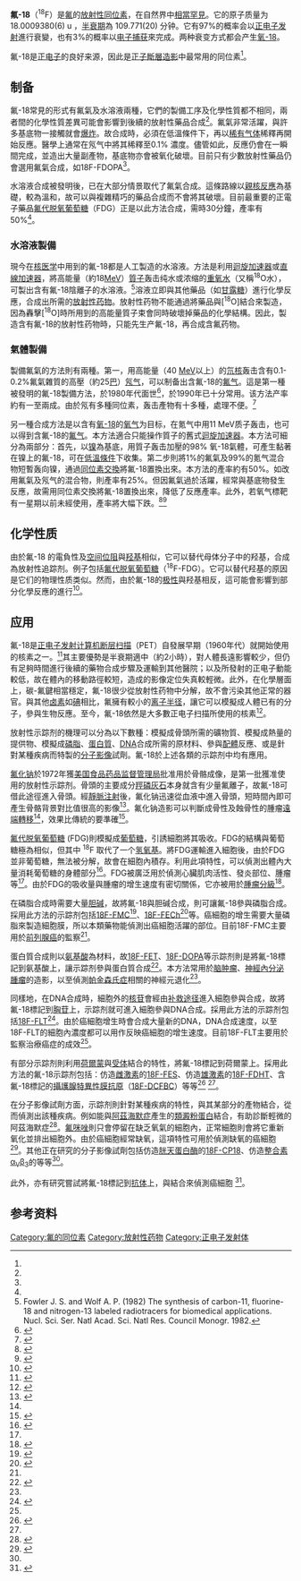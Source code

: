 {{Infobox isotope
 |image=Fluorine-18 decay.svg
 |image_caption=氟-18 衰变0至24小时后的含量
 |alternate_names =  氟-18
 |mass_number =      18
 |symbol =           F
 |CASNo = 13981-56-1
 |CASNo_ref = {{cascite|correct|CAS}}
 |num_neutrons =     9
 |num_protons =      9
 |abundance =        [[放射性同位素|放射性同位素]]
 |halflife =         109.771(20) [[分钟|min]]
 |decay_mode1 =      [[正电子发射|正电子发射]] (97%)
 |decay_energy1 =    0.6335
 |decay_mode2 =      [[电子捕获|电子捕获]] (3%)
 |decay_energy2 =    1.6555
 |decay_product =    氧-18
 |decay_symbol =     O
 |decay_mass =       18
 |mass =             18.0009380(6)
 |spin =             1<sup>+</sup>
 |excess_energy =    873.431
 |error1 =           0.593
 |binding_energy =   137369.199
 |error2 =           0.593
}}

'''氟-18'''（<sup>18</sup>F）是[[氟|氟]]的[[氟的同位素|放射性同位素]]，在自然界中[[痕量同位素|相當罕見]]。它的原子质量为 18.0009380(6) u ，[[半衰期|半衰期]]為 109.771(20) 分钟。它有97%的概率会以[[正电子发射|正电子发射]]進行衰變，也有3%的概率以[[电子捕获|电子捕获]]來完成。两种衰变方式都会产生[[氧-18|氧-18]]。

氟-18是[[正电子|正电子]]的良好来源，因此是[[正子斷層造影|正子斷層造影]]中最常用的同位素<ref name="NM textbook"/>。

== 制备 ==
氟-18常見的形式有氟氣及水溶液兩種，它們的製備工序及化學性質都不相同，兩者間的化學性質差異可能會影響到後續的放射性藥品合成<ref name="NM textbook"/>。氟氣非常活躍，與許多基底物一接觸就會[[爆炸|爆炸]]。故合成時，必須在低溫條件下，再以[[稀有气体|稀有气体]]稀釋再開始反應。醫學上通常在氖气中將其稀釋至0.1% 濃度。儘管如此，反應仍會在一瞬間完成，並造出大量副產物，基底物亦會被氧化破壞。目前只有少數放射性藥品仍會選用氟氣合成，如18F-FDOPA<ref name="NM textbook" />。

水溶液合成被發明後，已在大部分情景取代了氟氣合成。這條路線以[[亲核体|親核反應]]為基礎，較為溫和，故可以與複雜精巧的藥品合成而不會將其破壞。目前最重要的正電子藥品[[氟代脱氧葡萄糖|氟代脱氧葡萄糖]]（FDG）正是以此方法合成，需時30分鐘，產率有50%<ref name="NM textbook"/>。

=== 水溶液製備 ===
現今在[[核医学|核医学]]中用到的氟-18都是人工製造的水溶液。方法是利用[[回旋加速器|迴旋加速器]]或[[粒子加速器|直線加速器]]，將高能量（約18[[MeV|MeV]]）[[質子|質子]]轰击纯水或浓缩的[[重氧水|重氧水]]（又稱<sup>18</sup>O水），可製出含有氟-18陰離子的水溶液。<ref>Fowler J. S. and Wolf A. P. (1982) The synthesis of carbon-11, fluorine-18 and nitrogen-13 labeled radiotracers for biomedical applications. Nucl. Sci. Ser. Natl Acad. Sci. Natl Res. Council Monogr. 1982.</ref>溶液立即與其他藥品（如[[甘露糖|甘露糖]]）進行化學反應，合成出所需的[[核医学放射性药物列表|放射性药物]]。放射性药物不能通過將藥品與[<sup>18</sup>O]結合來製造，因為轟擊[<sup>18</sup>O]時所用到的高能量質子束會同時破壞掉藥品的化學結構。因此，製造含有氟-18的放射性药物時，只能先生产氟-18，再合成含氟药物。

=== 氣體製備 ===
製備氟氣的方法則有兩種。第一，用高能量（40 [[MeV|MeV]]以上）的[[氘核|氘核]]轰击含有0.1-0.2%氟氣雜質的高壓（約25[[巴|巴]]）[[氖气|氖气]]，可以制备出含氟-18的[[氟气|氟气]]。這是第一種被發明的氟-18製備方法，於1980年代面世<ref>{{cite journal |author1=Casella, V., Ido, T., Wolf, A. P., Fowler, J. S., MacGegor, R. R., & Ruth, T. J. |title=Anhydrous F-18 labeled elemental fluorine for radiopharmaceutical preparation |journal=Journal of Nuclear Medicine |date=1980 |issue=21 |pages=750-757 |url=https://www.researchgate.net/profile/Thomas_Ruth/publication/15797932_Anhydrous_F-18_labeled_elemental_fluorine_for_radiopharmaceutical_preparation/links/00463518bd2d709db5000000/Anhydrous-F-18-labeled-elemental-fluorine-for-radiopharmaceutical-preparation.pdf |accessdate=2020-10-08}}</ref>，於1990年已十分常用。该方法产率約有一至兩成。由於氖有多種同位素，轰击產物有十多種，處理不便。<ref>{{cite journal |doi=10.1016/0969-8043(95)00148-7|title=Cyclotron production of PET radionuclides: No-carrier-added fluorine-18 with high-energy protons on natural neon gas targets|year=1995|last1=Lagunas-Solar|first1=Manuel C.|last2=Carvacho|first2=Omar F.|journal=Applied Radiation and Isotopes|volume=46|issue=9|pages=833–838}}</ref>

另一種合成方法是以含有[[氧-18|氧-18]]的[[氧气|氧气]]为目标，在氪气中用11 MeV质子轰击，也可以得到含氟-18的[[氟气|氟气]]。本方法適合只能操作質子的舊式[[回旋加速器|迴旋加速器]]。本方法可細分為兩部分：首先，以[[镍|镍]]為基底，用質子轰击加壓的98% 氧-18氣體，可產生黏著在镍上的氟-18，可在[[低溫物理學|低溫條件]]下收集。第二步則將1%的氟氣及99%的氪气混合物短暫轰向镍，通過[[同位素交換|同位素交換]]將氟-18置換出來。本方法的產率約有50%。如改用氟氣及氖气的混合物，則產率有25%。但因氟氣過於活躍，經常與基底物發生反應，故需用同位素交換將氟-18置換出來，降低了反應產率。此外，若氧气標靶有一星期以前未經使用，產率將大幅下跌。<ref>{{cite journal |doi=10.1016/0969-8051(94)E0064-P|title=Electrophilic 18F from a siemens 11 MeV proton-only cyclotron|url=https://archive.org/details/sim_nuclear-medicine-and-biology_1995-01_22_1/page/111|year=1995|last1=Chirakal|first1=R.|last2=Adams|first2=R.M.|last3=Firnau|first3=G.|last4=Schrobilgen|first4=G.J.|last5=Coates|first5=G.|last6=Garnett|first6=E.S.|journal=Nuclear Medicine and Biology|volume=22|issue=1|pages=111–116|pmid=7735160}}</ref><ref>{{cite journal |doi=10.1016/0883-2889(91)90179-5|title=Recommendations for fluorine-18 production|year=1991|last1=Guillaume|first1=Marcel|last2=Luxen|first2=Andre|last3=Nebeling|first3=Bruno|last4=Argentini|first4=Mario|last5=Clark|first5=John C.|last6=Pike|first6=Victor W.|journal=International Journal of Radiation Applications and Instrumentation. Part A. Applied Radiation and Isotopes|volume=42|issue=8|pages=749–762}}</ref>

== 化学性质 ==
由於氟-18 的電負性及[[位阻效应|空间位阻]]與[[羟基|羟基]]相似，它可以替代母体分子中的羟基，合成為放射性追踪剂。例子包括[[氟代脱氧葡萄糖|氟代脱氧葡萄糖]]（<sup>18</sup>F-FDG）。它可以替代羟基的原因是它们的物理性质类似。然而，由於氟-18的[[极性|极性]]與羟基相反，這可能會影響到部分化學反應的進行<ref>{{cite book |url=https://books.google.com/books?id=BSVqDwAAQBAJ|title = Essentials of Nuclear Medicine and Molecular Imaging E-Book|isbn = 9780323567893|last1 = Mettler|first1 = Fred A.|last2 = Guiberteau|first2 = Milton J.|date = 17 August 2018}}</ref>。

== 应用 ==
氟-18是[[正电子发射计算机断层扫描|正电子发射计算机断层扫描]]（PET）自發展早期（1960年代）就開始使用的核素之一。<ref>{{cite journal|last1=Blau|first1=Monte|last2=Ganatra|first2=Ramanik|last3=Bender|first3=Merrill A.|title=18F-fluoride for bone imaging|url=https://archive.org/details/sim_seminars-in-nuclear-medicine_1972-01_2_1/page/31|journal=Seminars in Nuclear Medicine|date=January 1972|volume=2|issue=1|pages=31–37|doi=10.1016/S0001-2998(72)80005-9}}</ref>其主要優勢是半衰期適中（約2小時），對人體長遠影響較少，但仍有足夠時間進行後續的藥物合成步驟及運輸到其他醫院；以及所發射的正电子動能較低，故在體內的移動路徑較短，造成的影像定位失真較輕微。此外，在化學層面上，碳-氟鍵相當穩定，氟-18很少從放射性药物中分解，故不會污染其他正常的器官。與其他[[卤素|卤素]]如[[碘|碘]]相比，氟擁有較小的[[离子半径|离子半径]]，讓它可以模擬成人體已有的分子，參與生物反應。至今，氟-18依然是大多數正电子扫描所使用的核素<ref name="NM textbook">{{cite book |isbn=978-3-319-95564-3|title=Nuclear Medicine Textbook: Methodology and Clinical Applications|last1=Volterrani|first1=Duccio|last2=Erba|first2=Paola Anna|last3=Carrió|first3=Ignasi|last4=William Strauss|first4=H.|last5=Mariani|first5=Giuliano|date=10 August 2019}}</ref>。

放射性示踪剂的機理可以分為以下數種：模擬成骨頭所需的礦物質、模擬成熱量的提供物、模擬成[[磷脂|磷脂]]、[[蛋白質|蛋白質]]、[[DNA|DNA]]合成所需的原材料、參與[[配體|配體]]反應、或是針對某種疾病而特製的[[分子影像|分子影像]]試劑。氟-18於上述各類的示踪剂中均有應用。

[[氟化钠|氟化钠]]於1972年獲[[美国食品药品监督管理局|美国食品药品监督管理局]]批准用於骨骼成像，是第一批獲准使用的放射性示踪剂。骨頭的主要成分[[羥磷灰石|羥磷灰石]]本身就含有少量氟離子，故氟-18可借此途徑進入骨頭。經[[靜脈注射|靜脈注射]]後，氟化钠迅速從血液中進入骨頭，短時間內即可產生骨骼背景對比值很高的影像<ref>{{cite journal|last1=Ordonez|first1=A. A.|last2=DeMarco|first2=V. P.|last3=Klunk|first3=M. H.|last4=Pokkali|first4=S.|last5=Jain|first5=S.K.|title=Imaging Chronic Tuberculous Lesions Using Sodium [18F]Fluoride Positron Emission Tomography in Mice.|journal=Molecular Imaging and Biology|date=October 2015|volume=17|issue=5|pages=609–614|doi=10.1007/s11307-015-0836-6|pmid=25750032|pmc=4561601}}</ref>。氟化钠造影可以判斷成骨性及蝕骨性的腫瘤[[遠端轉移|遠端轉移]]<ref name = "NM textbook"/>，效果比傳統的{{tsl|en|Technetium (99mTc) medronic acid|Tc99m-MDP}}要準確<ref>{{cite journal |doi=10.1097/MNM.0b013e3283399120|title=The diagnostic and prognostic effectiveness of F-18 sodium fluoride PET-CT in detecting bone metastases for hepatocellular carcinoma patients|year=2010|last1=Yen|first1=Ruoh-Fang|last2=Chen|first2=Chih-Yu|last3=Cheng|first3=Mei-Fang|last4=Wu|first4=Yen-Wen|last5=Shiau|first5=Yu-Chien|last6=Wu|first6=Karl|last7=Hong|first7=Ruey-Long|last8=Yu|first8=Chong-Jen|last9=Wang|first9=Kao-Lun|last10=Yang|first10=Rong-Sen|journal=Nuclear Medicine Communications|volume=31|issue=7|pages=637–645|pmid=20389259}}</ref>。

[[氟代脱氧葡萄糖|氟代脱氧葡萄糖]] (FDG)則模擬成[[葡萄糖|葡萄糖]]，引誘細胞將其吸收。FDG的結構與葡萄糖極為相似，但其中 <sup>18</sup>F 取代了一个[[氢氧基|氢氧基]]。{{tsl|en|Glucose transporter|葡萄糖載體蛋白}}將FDG運輸進入細胞後，由於FDG並非葡萄糖，無法被分解，故會在細胞內積存。利用此項特性，可以偵測出體內大量消耗葡萄糖的身體部分<ref>{{cite journal |pmid=7391842|year=1980|last1=Som|first1=P.|last2=Atkins|first2=H. L.|last3=Bandoypadhyay|first3=D.|last4=Fowler|first4=J. S.|last5=MacGregor|first5=R. R.|last6=Matsui|first6=K.|last7=Oster|first7=Z. H.|last8=Sacker|first8=D. F.|last9=Shiue|first9=C. Y.|last10=Turner|first10=H.|last11=Wan|first11=C. N.|last12=Wolf|first12=A. P.|last13=Zabinski|first13=S. V.|title=A fluorinated glucose analog, 2-fluoro-2-deoxy-D-glucose (F-18): Nontoxic tracer for rapid tumor detection|journal=Journal of Nuclear Medicine : Official Publication, Society of Nuclear Medicine|volume=21|issue=7|pages=670–5}}</ref>。FDG被廣泛用於偵測心臟肌肉活性、發炎部位、腫瘤等<ref name = "NM textbook"/>。由於FDG的吸收量與腫瘤的增生速度有密切關係，它亦被用於[[腫瘤分級|腫瘤分級]]<ref>{{cite journal |doi= 10.1007/BF02988499|title= From tumor biology to clinical PET: A review of positron emission tomography (PET) in oncology|year= 2001|last1= Kubota|first1= Kazuo|journal= Annals of Nuclear Medicine|volume= 15|issue= 6|pages= 471–486|pmid= 11831394}}</ref>。

在磷脂合成時需要大量[[胆碱|胆碱]]，故將氟-18與胆碱合成，則可讓氟-18參與磷脂合成。採用此方法的示踪剂包括[[18F-FMC|18F-FMC]]<ref>{{cite journal |doi= 10.3390/cancers11121969|title= Imaging and Tissue Biomarkers of Choline Metabolism in Diffuse Adult Glioma: 18F-Fluoromethylcholine PET/CT, Magnetic Resonance Spectroscopy, and Choline Kinase α|year= 2019|last1= Grech-Sollars|first1= Matthew|last2= Ordidge|first2= Katherine L.|last3= Vaqas|first3= Babar|last4= Davies|first4= Claire|last5= Vaja|first5= Vijay|last6= Honeyfield|first6= Lesley|last7= Camp|first7= Sophie|last8= Towey|first8= David|last9= Mayers|first9= Helen|last10= Peterson|first10= David|last11= o'Neill|first11= Kevin|last12= Roncaroli|first12= Federico|last13= Barwick|first13= Tara D.|last14= Waldman|first14= Adam D.|journal= Cancers|volume= 11|issue= 12|page= 1969|pmid= 31817833|pmc= 6966628}}</ref>、[[18F-FECh|18F-FECh]]<ref>{{cite journal |pmid=  11850483|year= 2002|last1= Hara|first1= T.|last2= Kosaka|first2= N.|last3= Kishi|first3= H.|title= Development of (18)F-fluoroethylcholine for cancer imaging with PET: Synthesis, biochemistry, and prostate cancer imaging|journal= Journal of Nuclear Medicine : Official Publication, Society of Nuclear Medicine|volume= 43|issue= 2|pages= 187–99}}</ref>等。癌細胞的增生需要大量磷脂來製造細胞膜，所以本類藥物能偵測出癌細胞活躍的部位。目前18F-FMC主要用於[[前列腺癌|前列腺癌]]的監察<ref name = "NM textbook"/>。

蛋白質合成則以[[氨基酸|氨基酸]]為材料，故[[18F-FET|18F-FET]]、[[18F-DOPA|18F-DOPA]]等示踪剂則是將氟-18標記到氨基酸上，讓示踪剂參與蛋白質合成<ref>{{cite journal |doi=10.2967/jnumed.114.140608|title=Comparison of the Amino Acid Tracers 18F-FET and 18F-DOPA in High-Grade Glioma Patients|year=2014|last1=Lapa|first1=C.|last2=Linsenmann|first2=T.|last3=Monoranu|first3=C. M.|last4=Samnick|first4=S.|last5=Buck|first5=A. K.|last6=Bluemel|first6=C.|last7=Czernin|first7=J.|last8=Kessler|first8=A. F.|last9=Homola|first9=G. A.|last10=Ernestus|first10=R.-I.|last11=Lohr|first11=M.|last12=Herrmann|first12=K.|journal=Journal of Nuclear Medicine|volume=55|issue=10|pages=1611–1616|pmid=25125481}}</ref>。本方法常用於[[脑肿瘤|脑肿瘤]]、[[神經內分泌腫瘤|神經內分泌腫瘤]]的造影，以至偵測[[帕金森氏症|帕金森氏症]]相關的神經元退化<ref name = "NM textbook"/>。

同樣地，在DNA合成時，細胞外的[[核苷|核苷]]會經由[[补救途径|补救途径]]進入細胞參與合成，故將氟-18標記到[[胸苷|胸苷]]上，示踪剂就可進入細胞參與DNA合成。採用此方法的示踪剂包括[[18F-FLT|18F-FLT]]<ref>{{cite journal |pmid=  12960188|year= 2003|last1= Shields|first1= A. F.|title= PET imaging with 18F-FLT and thymidine analogs: Promise and pitfalls|journal= Journal of Nuclear Medicine : Official Publication, Society of Nuclear Medicine|volume= 44|issue= 9|pages= 1432–4}}</ref>。由於癌細胞增生時會合成大量新的DNA，DNA合成速度，以至18F-FLT的細胞內濃度都可以用作反映癌細胞的增生速度。目前18F-FLT主要用於監察治療癌症的成效<ref name = "NM textbook"/>。

有部分示踪剂則利用[[荷爾蒙|荷爾蒙]]與[[受体_(生物化学)|受体]]結合的特性，將氟-18標記到荷爾蒙上。採用此方法的氟-18示踪剂包括：仿造[[雌激素|雌激素]]的[[18F-FES|18F-FES]]、仿造[[雄激素|雄激素]]的[[18F-FDHT|18F-FDHT]]、含氟-18標記的[[攝護腺特異性膜抗原|攝護腺特異性膜抗原]]（[[18F-DCFBC|18F-DCFBC]]）等等<ref>{{Cite journal|last=Guo|first=Hua|last2=Harikrishna|first2=Kommidi|last3=Vedvyas|first3=Yogindra|last4=McCloskey|first4=Jaclyn E|last5=Zhang|first5=Weiqi|last6=Chen|first6=Nandi|last7=Nurili|first7=Fuad|last8=Wu|first8=Amy P|last9=Sayman|first9=Haluk B.|date=2019-05-23|title=A fluorescent, [ 18 F]-positron-emitting agent for imaging PMSA allows genetic reporting in adoptively-transferred, genetically-modified cells|journal=ACS Chemical Biology|language=en|doi=10.1021/acschembio.9b00160|pmid=31120734|issn=1554-8929|pmc=6775626|volume=14|pages=1449–1459}}</ref>
<ref name = "NM textbook"/>。

在分子影像試劑方面，示踪剂則針對某種疾病的特性，與其某部分的產物結合，從而偵測出該種疾病。例如{{tsl|en|Flutemetamol (18F)|Vizamyl}}能與[[阿茲海默症|阿茲海默症]]產生的[[類澱粉蛋白|類澱粉蛋白]]結合，有助診斷輕微的阿茲海默症<ref>{{cite journal |doi=10.1002/ana.22068|title=18F-flutemetamol amyloid imaging in Alzheimer disease and mild cognitive impairment: A phase 2 trial|year=2010|last1=Vandenberghe|first1=Rik|last2=Van Laere|first2=Koen|last3=Ivanoiu|first3=Adrian|last4=Salmon|first4=Eric|last5=Bastin|first5=Christine|last6=Triau|first6=Eric|last7=Hasselbalch|first7=Steen|last8=Law|first8=Ian|last9=Andersen|first9=Allan|last10=Korner|first10=Alex|last11=Minthon|first11=Lennart|last12=Garraux|first12=Gaëtan|last13=Nelissen|first13=Natalie|last14=Bormans|first14=Guy|last15=Buckley|first15=Chris|last16=Owenius|first16=Rikard|last17=Thurfjell|first17=Lennart|last18=Farrar|first18=Gill|last19=Brooks|first19=David J.|journal=Annals of Neurology|volume=68|issue=3|pages=319–329|pmid=20687209}}</ref>。[[氟咪唑|氟咪唑]]則只會停留在缺乏氧氣的細胞內，正常細胞則會將它重新氧化並排出細胞外。由於癌細胞經常缺氧，這項特性可用於偵測缺氧的癌細胞<ref>{{cite journal |doi=10.1016/j.radonc.2011.07.029|title=Hypoxia imaging with [F-18] FMISO-PET in head and neck cancer: Potential for guiding intensity modulated radiation therapy in overcoming hypoxia-induced treatment resistance|year=2011|last1=Hendrickson|first1=Kristi|last2=Phillips|first2=Mark|last3=Smith|first3=Wade|last4=Peterson|first4=Lanell|last5=Krohn|first5=Kenneth|last6=Rajendran|first6=Joseph|journal=Radiotherapy and Oncology|volume=101|issue=3|pages=369–375|pmid=21872957|pmc=3225491}}</ref>。其他正在研究的分子影像試劑包括仿造[[胱天蛋白酶|胱天蛋白酶]]的[[18F-CP18|18F-CP18]]、仿造[[整合素|整合素]][[alpha-v_beta-3|α<sub>V</sub>β<sub>3</sub>]]的{{tsl|en|18F-fluciclatide|氟-18标记多肽}}等等<ref name = "NM textbook"/>。

此外，亦有研究嘗試將氟-18標記到[[抗体|抗体]]上，與{{tsl|en|Tumor antigen|癌症抗原}}結合來偵測癌細胞 <ref>{{Cite journal|last=Rodriguez|first=Erik A.|last2=Wang|first2=Ye|last3=Crisp|first3=Jessica L.|last4=Vera|first4=David R.|last5=Tsien|first5=Roger Y.|last6=Ting|first6=Richard|date=2016-04-27|title=New Dioxaborolane Chemistry Enables [18F]-Positron-Emitting, Fluorescent [18F]-Multimodality Biomolecule Generation from the Solid Phase|journal=Bioconjugate Chemistry|language=EN|volume=27|issue=5|pages=1390–1399|doi=10.1021/acs.bioconjchem.6b00164|pmc=4916912|pmid=27064381}}</ref>。

== 参考资料 ==
{{Reflist|2}}

{{Isotope|element=氟
|lighter=[[氟-17|氟-17]]
|heavier=[[氟-19|氟-19]]
|before=[[氖-18|氖-18]]
|after=[[氧-18|氧-18]]
}}

[[Category:氟的同位素|Category:氟的同位素]]
[[Category:放射性药物|Category:放射性药物]]
[[Category:正电子发射体|Category:正电子发射体]]